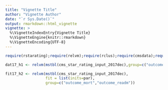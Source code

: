 ```yaml
---
title: "Vignette Title"
author: "Vignette Author"
date: "`r Sys.Date()`"
output: rmarkdown::html_vignette
vignette: >
  %\VignetteIndexEntry{Vignette Title}
  %\VignetteEngine{knitr::rmarkdown}
  %\VignetteEncoding{UTF-8}
---
```


```r
require(rstarating);require(relvm);require(rclus);require(cmsdata);require(reshape2);require(dplyr)
```

```r
dat17_h1 <- relvm(mstbl(cms_star_rating_input_2017dec),group=c("outcome_mort","outcome_readm"))

fit17_h2 <- relvm(mstbl(cms_star_rating_input_2017dec),
                  fit = list(inits=par),
                  group=c("outcome_mort","outcome_readm"))
```












